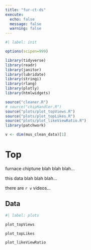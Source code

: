 ```yaml
---
title: "fur-ct-ds"
execute:
  echo: false
  message: false
  warning: false
---
```


```r
#| label: init

options(scipen=999)

library(tidyverse)
library(readr)
library(janitor)
library(lubridate)
library(stringi)
library(rlang)
library(plotly)
library(htmlwidgets)

source("cleaner.R")
# source("chipHandler.R")
source("plots/plot_topViews.R")
source("plots/plot_topLikes.R")
source("plots/plot_likeViewRatio.R")
library(patchwork)

v <- dim(mus_clean_data)[1]
```

# Top

furnace chiptune blah blah blah...

this data blah blah blah...

there are `r v` videos...

## Data

```r
#| label: plots

plot_topViews

plot_topLikes

plot_likeViewRatio


```
